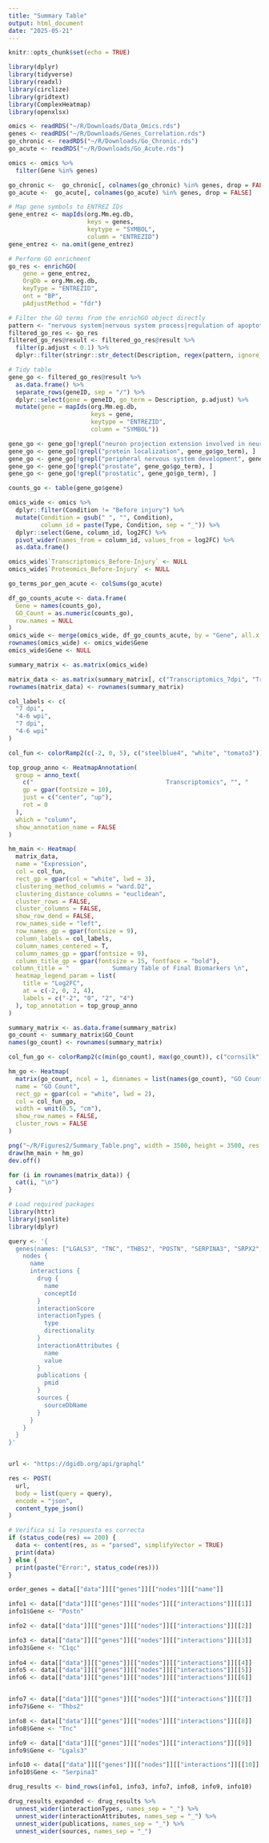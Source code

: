 ---
title: "Summary Table"
output: html_document
date: "2025-05-21"
---

```{r setup, include=FALSE}
knitr::opts_chunk$set(echo = TRUE)
```

```{r}
library(dplyr)
library(tidyverse)
library(readxl)
library(circlize)
library(gridtext)
library(ComplexHeatmap)
library(openxlsx)
```


```{r}
omics <- readRDS("~/R/Downloads/Data_Omics.rds")
genes <- readRDS("~/R/Downloads/Genes_Correlation.rds")
go_chronic <- readRDS("~/R/Downloads/Go_Chronic.rds")
go_acute <- readRDS("~/R/Downloads/Go_Acute.rds")
```

```{r}
omics <- omics %>%
  filter(Gene %in% genes)

go_chronic <-  go_chronic[, colnames(go_chronic) %in% genes, drop = FALSE]
go_acute <-  go_acute[, colnames(go_acute) %in% genes, drop = FALSE]

```

```{r}
# Map gene symbols to ENTREZ IDs
gene_entrez <- mapIds(org.Mm.eg.db,
                      keys = genes,
                      keytype = "SYMBOL",
                      column = "ENTREZID")
gene_entrez <- na.omit(gene_entrez)

# Perform GO enrichment
go_res <- enrichGO(
    gene = gene_entrez,
    OrgDb = org.Mm.eg.db,
    keyType = "ENTREZID",
    ont = "BP", 
    pAdjustMethod = "fdr")

# Filter the GO terms from the enrichGO object directly
pattern <- "nervous system|nervous system process|regulation of apoptotic signaling pathway|axogenesis|neuron|axon|spinal|synapse|chronic|long-term|acute|innate|plasticity|Wnt|Notch|phosphatidylinositol|MAPK|NF-kappaB|BMP|STAT|SMAD|toll-like|Rho"
filtered_go_res <- go_res
filtered_go_res@result <- filtered_go_res@result %>%
  filter(p.adjust < 0.1) %>%
  dplyr::filter(stringr::str_detect(Description, regex(pattern, ignore_case = TRUE)))

# Tidy table
gene_go <- filtered_go_res@result %>%
  as.data.frame() %>%
  separate_rows(geneID, sep = "/") %>%
  dplyr::select(gene = geneID, go_term = Description, p.adjust) %>%
  mutate(gene = mapIds(org.Mm.eg.db,
                       keys = gene,
                       keytype = "ENTREZID",
                       column = "SYMBOL"))

gene_go <- gene_go[!grepl("neuron projection extension involved in neuron projection guidance", gene_go$go_term), ]
gene_go <- gene_go[!grepl("protein localization", gene_go$go_term), ]
gene_go <- gene_go[!grepl("peripheral nervous system development", gene_go$go_term), ]
gene_go <- gene_go[!grepl("prostate", gene_go$go_term), ]
gene_go <- gene_go[!grepl("prostatic", gene_go$go_term), ]

counts_go <- table(gene_go$gene)
```


```{r}

omics_wide <- omics %>%
  dplyr::filter(Condition != "Before injury") %>%
  mutate(Condition = gsub(" ", "", Condition),
         column_id = paste(Type, Condition, sep = "_")) %>%
  dplyr::select(Gene, column_id, log2FC) %>%
  pivot_wider(names_from = column_id, values_from = log2FC) %>%
  as.data.frame()

omics_wide$`Transcriptomics_Before-Injury` <- NULL
omics_wide$`Proteomics_Before-Injury` <- NULL

go_terms_por_gen_acute <- colSums(go_acute)

df_go_counts_acute <- data.frame(
  Gene = names(counts_go),
  GO_Count = as.numeric(counts_go),
  row.names = NULL
)
omics_wide <- merge(omics_wide, df_go_counts_acute, by = "Gene", all.x = TRUE)
rownames(omics_wide) <- omics_wide$Gene
omics_wide$Gene <- NULL

summary_matrix <- as.matrix(omics_wide)

```

```{r}

matrix_data <- as.matrix(summary_matrix[, c("Transcriptomics_7dpi", "Transcriptomics_4-6wpi", "Proteomics_7dpi", "Proteomics_4-6wpi")])
rownames(matrix_data) <- rownames(summary_matrix)

col_labels <- c(
  "7 dpi", 
  "4-6 wpi", 
  "7 dpi", 
  "4-6 wpi"
)

col_fun <- colorRamp2(c(-2, 0, 5), c("steelblue4", "white", "tomato3"))

top_group_anno <- HeatmapAnnotation(
  group = anno_text(
    c("                                     Transcriptomics", "", "                                  Proteomics", ""),  
    gp = gpar(fontsize = 10),
    just = c("center", "up"),
    rot = 0 
  ),
  which = "column",
  show_annotation_name = FALSE
)

hm_main <- Heatmap(
  matrix_data,
  name = "Expression",
  col = col_fun,
  rect_gp = gpar(col = "white", lwd = 3),
  clustering_method_columns = "ward.D2",
  clustering_distance_columns = "euclidean",
  cluster_rows = FALSE,
  cluster_columns = FALSE,
  show_row_dend = FALSE,
  row_names_side = "left",
  row_names_gp = gpar(fontsize = 9),
  column_labels = col_labels,
  column_names_centered = T,
  column_names_gp = gpar(fontsize = 9),
  column_title_gp = gpar(fontsize = 15, fontface = "bold"),
 column_title = "            Summary Table of Final Biomarkers \n",
  heatmap_legend_param = list(
    title = "Log2FC",
    at = c(-2, 0, 2, 4),
    labels = c("-2", "0", "2", "4")
  ), top_annotation = top_group_anno
)

summary_matrix <- as.data.frame(summary_matrix)
go_count <- summary_matrix$GO_Count
names(go_count) <- rownames(summary_matrix)

col_fun_go <- colorRamp2(c(min(go_count), max(go_count)), c("cornsilk", "cornsilk4"))

hm_go <- Heatmap(
  matrix(go_count, ncol = 1, dimnames = list(names(go_count), "GO Count")),
  name = "GO Count",
  rect_gp = gpar(col = "white", lwd = 2),
  col = col_fun_go,
  width = unit(0.5, "cm"),
  show_row_names = FALSE,
  cluster_rows = FALSE
)

png("~/R/Figures2/Summary_Table.png", width = 3500, height = 3500, res = 600)
draw(hm_main + hm_go)
dev.off()

for (i in rownames(matrix_data)) {
  cat(i, "\n")
}

```

```{r}

# Load required packages
library(httr)
library(jsonlite)
library(dplyr)

query <- '{
  genes(names: ["LGALS3", "TNC", "THBS2", "POSTN", "SERPINA3", "SRPX2", "VIT", "C1QB", "C1QC", "HAPLN2"]) {
    nodes {
      name
      interactions {
        drug {
          name
          conceptId
        }
        interactionScore
        interactionTypes {
          type
          directionality
        }
        interactionAttributes {
          name
          value
        }
        publications {
          pmid
        }
        sources {
          sourceDbName
        }
      }
    }
  }
}'


url <- "https://dgidb.org/api/graphql"

res <- POST(
  url,
  body = list(query = query),
  encode = "json",
  content_type_json()
)

# Verifica si la respuesta es correcta
if (status_code(res) == 200) {
  data <- content(res, as = "parsed", simplifyVector = TRUE)
  print(data)
} else {
  print(paste("Error:", status_code(res)))
}

order_genes = data[["data"]][["genes"]][["nodes"]][["name"]]

info1 <- data[["data"]][["genes"]][["nodes"]][["interactions"]][[1]]
info1$Gene <- "Postn"

info2 <- data[["data"]][["genes"]][["nodes"]][["interactions"]][[2]]

info3 <- data[["data"]][["genes"]][["nodes"]][["interactions"]][[3]]
info3$Gene <- "C1qc"
  
info4 <- data[["data"]][["genes"]][["nodes"]][["interactions"]][[4]]
info5 <- data[["data"]][["genes"]][["nodes"]][["interactions"]][[5]]
info6 <- data[["data"]][["genes"]][["nodes"]][["interactions"]][[6]]


info7 <- data[["data"]][["genes"]][["nodes"]][["interactions"]][[7]]
info7$Gene <- "Thbs2"

info8 <- data[["data"]][["genes"]][["nodes"]][["interactions"]][[8]]
info8$Gene <- "Tnc"

info9 <- data[["data"]][["genes"]][["nodes"]][["interactions"]][[9]]
info9$Gene <- "Lgals3"

info10 <- data[["data"]][["genes"]][["nodes"]][["interactions"]][[10]]
info10$Gene <- "Serpina3"

drug_results <- bind_rows(info1, info3, info7, info8, info9, info10)

drug_results_expanded <- drug_results %>%
  unnest_wider(interactionTypes, names_sep = "_") %>%
  unnest_wider(interactionAttributes, names_sep = "_") %>%
  unnest_wider(publications, names_sep = "_") %>%
  unnest_wider(sources, names_sep = "_")

```

